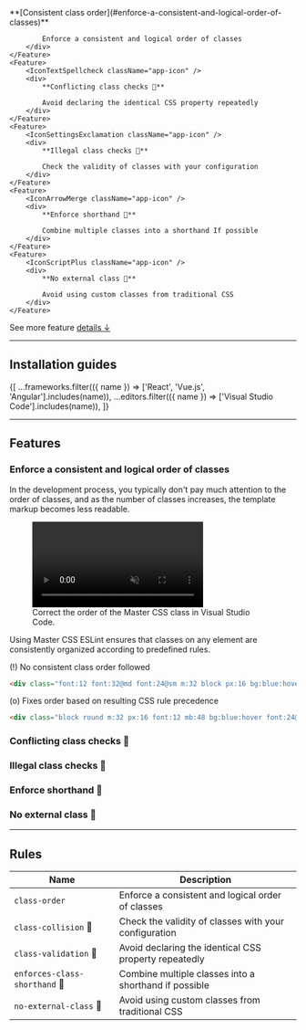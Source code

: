 
<Features className="grid-cols:3@sm my:50">
    <Feature>
        <IconStatusChange className="app-icon-primary" />
        <div>
            **[Consistent class order](#enforce-a-consistent-and-logical-order-of-classes)**
            
            Enforce a consistent and logical order of classes
        </div>
    </Feature>
    <Feature>
        <IconTextSpellcheck className="app-icon" />
        <div>
            **Conflicting class checks 🚧**
            
            Avoid declaring the identical CSS property repeatedly
        </div>
    </Feature>
    <Feature>
        <IconSettingsExclamation className="app-icon" />
        <div>
            **Illegal class checks 🚧**
            
            Check the validity of classes with your configuration
        </div>
    </Feature>
    <Feature>
        <IconArrowMerge className="app-icon" />
        <div>
            **Enforce shorthand 🚧**
            
            Combine multiple classes into a shorthand If possible
        </div>
    </Feature>
    <Feature>
        <IconScriptPlus className="app-icon" />
        <div>
            **No external class 🚧**
            
            Avoid using custom classes from traditional CSS
        </div>
    </Feature>
</Features>

See more feature [details ↓](#features)

---

## Installation guides
<IconButtons url="/docs/code-linting">
    {[
        ...frameworks.filter(({ name }) => ['React', 'Vue.js', 'Angular'].includes(name)),
        ...editors.filter(({ name }) => ['Visual Studio Code'].includes(name)),
    ]}
</IconButtons>

---

## Features
### Enforce a consistent and logical order of classes
In the development process, you typically don't pay much attention to the order of classes, and as the number of classes increases, the template markup becomes less readable.

<figure className="max-w:sm">
    <video className="aspect:4.972/3 r:5" autoPlay loop muted playsInline>
        <source src="/videos/consistent-class-order.webm" type="video/webm" />
    </video>
    <figcaption>Correct the order of the Master CSS class in Visual Studio Code.</figcaption>
</figure>

Using Master CSS ESLint ensures that classes on any element are consistently organized according to predefined rules.

(!) <span className="text:warning">No consistent class order followed</span>
```html
<div class="font:12 font:32@md font:24@sm m:32 block px:16 bg:blue:hover round mb:48">
```
(o) Fixes order based on resulting CSS rule precedence
```html
<div class="block round m:32 px:16 font:12 mb:48 bg:blue:hover font:24@sm font:32@md">
```

### Conflicting class checks 🚧
### Illegal class checks 🚧
### Enforce shorthand 🚧
### No external class 🚧

---

## Rules
| Name                     | Description                                              |
| ----------------------- | --------------------------------------------------------- |
| `class-order`           | Enforce a consistent and logical order of classes        |
| `class-collision` 🚧    | Check the validity of classes with your configuration    |
| `class-validation` 🚧   | Avoid declaring the identical CSS property repeatedly    |
| `enforces-class-shorthand` 🚧 | Combine multiple classes into a shorthand if possible |
| `no-external-class` 🚧  | Avoid using custom classes from traditional CSS          |